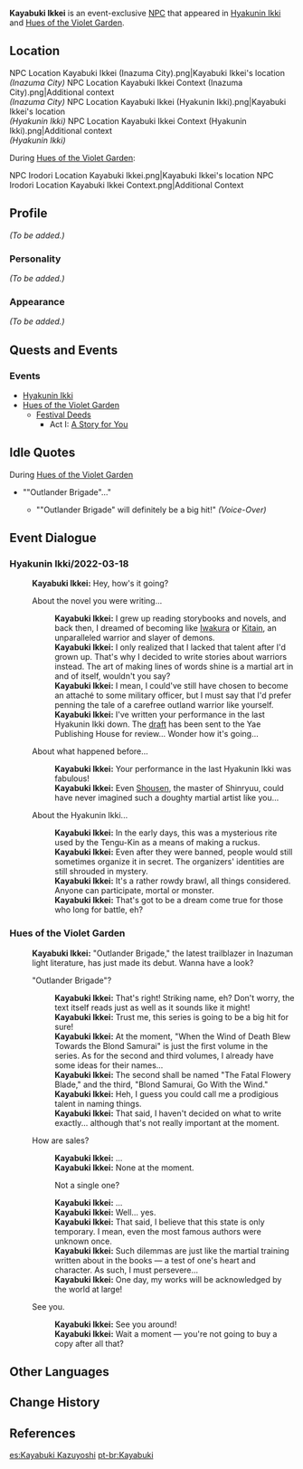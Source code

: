 {{Meta
<!-- REMOVE THIS TEMPLATE AFTER ADDING MISSING INFO -->
|missing_NPC_profile  = yes
}}
{{Character Infobox
|type             = Event NPC
|image            = NPC Kayabuki Ikkei.png
|region           = Inazuma
|affiliation      = 
|title            = Fan Fiction Stall Owner
|voiceEN          = [https://www.edwardamendoza.com/ Edward A. Mendoza]<ref>Edward A. Mendoza: [https://www.edwardamendoza.com/resume EN VA's Website]</ref>
|voiceCN          = 
|voiceJP          = 
}}
'''Kayabuki Ikkei''' is an event-exclusive [[NPC]] that appeared in [[Hyakunin Ikki]] and [[Hues of the Violet Garden]].

==Location==
<gallery hideaddbutton="true" captionalign="center">
NPC Location Kayabuki Ikkei (Inazuma City).png|Kayabuki Ikkei's location<br />''(Inazuma City)''
NPC Location Kayabuki Ikkei Context (Inazuma City).png|Additional context<br />''(Inazuma City)''
NPC Location Kayabuki Ikkei (Hyakunin Ikki).png|Kayabuki Ikkei's location<br />''(Hyakunin Ikki)''
NPC Location Kayabuki Ikkei Context (Hyakunin Ikki).png|Additional context<br />''(Hyakunin Ikki)''
</gallery>

;During [[Hues of the Violet Garden]]:
<gallery hideaddbutton="true" captionalign="center">
NPC Irodori Location Kayabuki Ikkei.png|Kayabuki Ikkei's location
NPC Irodori Location Kayabuki Ikkei Context.png|Additional Context
</gallery>

==Profile==
<!-- detailed story/lore information goes here -->
''(To be added.)''

===Personality===
''(To be added.)''

===Appearance===
''(To be added.)''

==Quests and Events==
===Events===
* [[Hyakunin Ikki]]
* [[Hues of the Violet Garden]]
** [[Festival Deeds]]
*** Act I: [[A Story for You]]

==Idle Quotes==
;During [[Hues of the Violet Garden]]
* ""Outlander Brigade"..."
** {{A|VO Kayabuki Ikkei 01 (Irodori).ogg}} ""Outlander Brigade" will definitely be a big hit!" ''(Voice-Over)''

==Event Dialogue==
===Hyakunin Ikki/2022-03-18===
{{Dialogue start}}
:'''Kayabuki Ikkei:''' Hey, how's it going?
:{{DIcon}} About the novel you were writing...
::'''Kayabuki Ikkei:''' I grew up reading storybooks and novels, and back then, I dreamed of becoming like [[Iwakura Doukei|Iwakura]] or [[Kitain Bunsou|Kitain]], an unparalleled warrior and slayer of demons.
::'''Kayabuki Ikkei:''' I only realized that I lacked that talent after I'd grown up. That's why I decided to write stories about warriors instead. The art of making lines of words shine is a martial art in and of itself, wouldn't you say?
::'''Kayabuki Ikkei:''' I mean, I could've still have chosen to become an attaché to some military officer, but I must say that I'd prefer penning the tale of a carefree outland warrior like yourself.
::'''Kayabuki Ikkei:''' I've written your performance in the last Hyakunin Ikki down. The [[Hyakunin Ikki/2022-03-18/Story#Kayabuki Ikkei.27s Novel Manuscript|draft]] has been sent to the Yae Publishing House for review... Wonder how it's going...
:{{DIcon}} About what happened before...
::'''Kayabuki Ikkei:''' Your performance in the last Hyakunin Ikki was fabulous!
::'''Kayabuki Ikkei:''' Even [[Shousen]], the master of Shinryuu, could have never imagined such a doughty martial artist like you...
:{{DIcon}} About the Hyakunin Ikki...
::'''Kayabuki Ikkei:''' In the early days, this was a mysterious rite used by the Tengu-Kin as a means of making a ruckus.
::'''Kayabuki Ikkei:''' Even after they were banned, people would still sometimes organize it in secret. The organizers' identities are still shrouded in mystery.
::'''Kayabuki Ikkei:''' It's a rather rowdy brawl, all things considered. Anyone can participate, mortal or monster.
::'''Kayabuki Ikkei:''' That's got to be a dream come true for those who long for battle, eh?
{{Dialogue end}}

===Hues of the Violet Garden===
{{Dialogue start}}
:'''Kayabuki Ikkei:''' "Outlander Brigade," the latest trailblazer in Inazuman light literature, has just made its debut. Wanna have a look?
:{{DIcon}} "Outlander Brigade"?
::'''Kayabuki Ikkei:''' That's right! Striking name, eh? Don't worry, the text itself reads just as well as it sounds like it might!
::'''Kayabuki Ikkei:''' Trust me, this series is going to be a big hit for sure!
::'''Kayabuki Ikkei:''' At the moment, "When the Wind of Death Blew Towards the Blond Samurai" is just the first volume in the series. As for the second and third volumes, I already have some ideas for their names...
::'''Kayabuki Ikkei:''' The second shall be named "The Fatal Flowery Blade," and the third, "Blond Samurai, Go With the Wind."
::'''Kayabuki Ikkei:''' Heh, I guess you could call me a prodigious talent in naming things.
::'''Kayabuki Ikkei:''' That said, I haven't decided on what to write exactly... although that's not really important at the moment.
:{{DIcon}} How are sales?
::'''Kayabuki Ikkei:''' ...
::'''Kayabuki Ikkei:''' None at the moment.
::{{DIcon}} Not a single one?
::'''Kayabuki Ikkei:''' ...
::'''Kayabuki Ikkei:''' Well... yes.
::'''Kayabuki Ikkei:''' That said, I believe that this state is only temporary. I mean, even the most famous authors were unknown once.
::'''Kayabuki Ikkei:''' Such dilemmas are just like the martial training written about in the books &mdash; a test of one's heart and character. As such, I must persevere...
::'''Kayabuki Ikkei:''' One day, my works will be acknowledged by the world at large!
:{{DIcon}} See you.
::'''Kayabuki Ikkei:''' See you around!
::'''Kayabuki Ikkei:''' Wait a moment &mdash; you're not going to buy a copy after all that?
{{Dialogue end}}

==Other Languages==
{{Other Languages|default_hidden = 1
|en      = Kayabuki Ikkei
|zhs     = 茅葺一庆
|zhs_rm  = Máoqì Yīqìng
|zht     = 茅葺一慶
|zht_rm  = Máoqì Yīqìng
|ja      = 茅葺一慶
|ja_rm   = Kayabuki Ikkei
|ko      = 카야부키 잇케이
|ko_rm   = Kayabuki Itke'i
|es      = Kayabuki Ikkei
|fr      = Kayabuki Ikkei
|ru      = Каябуки Иккэй
|th      = Kayabuki Ikkei
|vi      = Kayabuki Ikkei
|de      = Kayabuki Ikkei
|id      = Kayabuki Ikkei
|pt      = Kayabuki Ikkei
}}

==Change History==
{{Change History|2.1}}

==References==
{{Reflist}}

[[es:Kayabuki Kazuyoshi]]
[[pt-br:Kayabuki]]